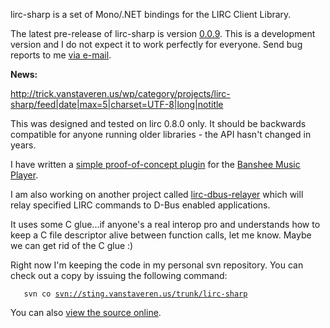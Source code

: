 lirc-sharp is a set of Mono/.NET bindings for the LIRC Client Library.

The latest pre-release of lirc-sharp is version [[Projects/Open Source/Lirc-sharp/Releases/0.0.9|0.0.9]].  This is a development version and I do not expect it to work perfectly for everyone.  Send bug reports to me [[Contact|via e-mail]].

'''News:'''

<rss>http://trick.vanstaveren.us/wp/category/projects/lirc-sharp/feed|date|max=5|charset=UTF-8|long|notitle</rss>


This was designed and tested on lirc 0.8.0 only.  It should be backwards compatible for anyone running older libraries - the API hasn't changed in years.

I have written a [[Projects/Open Source/Banshee/Plugins/Lirc|simple proof-of-concept plugin]] for the [http://www.banshee-project.org Banshee Music Player].

I am also working on another project called [[Projects/Open Source/Lirc-dbus-relayer|lirc-dbus-relayer]] which will relay specified LIRC commands to D-Bus enabled applications.

It uses some C glue...if anyone's a real interop pro and understands how to keep a C file descriptor alive between function calls, let me know.  Maybe we can get rid of the C glue :)

Right now I'm keeping the code in my personal svn repository.  You can check out a copy by issuing the following command:

    svn co svn://sting.vanstaveren.us/trunk/lirc-sharp

You can also [http://sting.vanstaveren.us:8000/trunk/lirc-sharp view the source online].